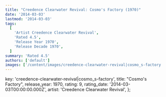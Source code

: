 ```yaml
---
title: "Creedence Clearwater Revival: Cosmo's Factory (1970)"
date: '2014-03-03'
lastmod: '2014-03-03'
tags:
  [
    'Artist Creedence Clearwater Revival',
    'Rated 4.5',
    'Release Year 1970',
    'Release Decade 1970',
  ]
summary: 'Rated 4.5'
authors: ['default']
images: ['/content/images/creedence-clearwater-revival|cosmo_s-factory.jpg']
---
```


  key: 'creedence-clearwater-revival|cosmo_s-factory',
  title: "Cosmo's Factory",
  release_year: 1970,
  rating: 9,
  rating_date: '2014-03-03T00:00:00.000Z',
  artist: 'Creedence Clearwater Revival',
};

<MusicRating data={data} />
